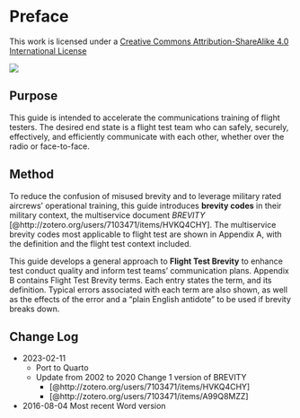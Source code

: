 # Preface {.unnumbered}

This work is licensed under a [Creative Commons Attribution-ShareAlike 4.0 International License](http://creativecommons.org/licenses/by-sa/4.0/)

::: {.column-margin}
![](cc-by-sa-4.0.png)
:::

## Purpose

This guide is intended to accelerate the communications training of flight testers. The desired end state is a flight test team who can safely, securely, effectively, and efficiently communicate with each other, whether over the radio or
face-to-face.

## Method

To reduce the confusion of misused brevity and to leverage military rated aircrews' operational training, this guide introduces **brevity codes** in their military context, the multiservice document *BREVITY* [@http://zotero.org/users/7103471/items/HVKQ4CHY]. The multiservice brevity codes most applicable to flight test are shown in Appendix A, with the definition and the flight test context included.

This guide develops a general approach to **Flight Test Brevity** to enhance test conduct quality and inform test teams' communication plans. Appendix B contains Flight Test Brevity terms. Each entry states the term, and its definition. Typical errors associated with each term are also shown, as well as the effects of the error and a "plain English antidote" to be used if brevity breaks down.

## Change Log

- 2023-02-11
    - Port to Quarto
    - Update from 2002 to 2020 Change 1 version of BREVITY
        - [@http://zotero.org/users/7103471/items/HVKQ4CHY]
        - [@http://zotero.org/users/7103471/items/A99Q8MZZ]
- 2016-08-04 Most recent Word version